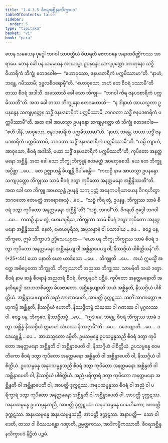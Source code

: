 ```yaml
---
title: "1.4.3.5 စီဝရအစ္ဆိန္ဒနသိက္ခာပဒ"
tableOfContents: false
sidebar:
  order: 5
type: "tipitaka"
basket: "vi"
book: "para"
---
```



<DynamicBreadcrumb />

<Division number="631" book="para" e="ch" v="1" p="367">

<Paragraph number="2336" book="para">
တေန သမယေန ဗုဒ္ဓေါ ဘဂဝါ သာဝတ္ထိယံ ဝိဟရတိ ဇေတဝနေ အနာထပိဏ္ဍိကဿ အာရာမေ. တေန ခေါ ပန သမယေန အာယသ္မာ ဥပနန္ဒော သကျပုတ္တော ဘာတုနော သဒ္ဓိဝိဟာရိကံ ဘိက္ခုံ ဧတဒဝေါစ—  “ဧဟာဝုသော, ဇနပဒစာရိကံ ပက္ကမိဿာမာ”တိ. “နာဟံ, ဘန္တေ, ဂမိဿာမိ; ဒုဗ္ဗလစီဝရောမှီ”တိ. “ဧဟာဝုသော, အဟံ တေ စီဝရံ ဒဿာမီ”တိ တဿ စီဝရံ အဒါသိ. အဿောသိ ခေါ သော ဘိက္ခု—  “ဘဂဝါ ကိရ ဇနပဒစာရိကံ ပက္ကမိဿတီ”တိ. အထ ခေါ တဿ ဘိက္ခုနော ဧတဒဟောသိ—  “န ဒါနာဟံ အာယသ္မတာ ဥပနန္ဒေန သကျပုတ္တေန သဒ္ဓိံ ဇနပဒစာရိကံ ပက္ကမိဿာမိ, ဘဂဝတာ သဒ္ဓိံ ဇနပဒစာရိကံ ပက္ကမိဿာမီ”တိ. အထ ခေါ အာယသ္မာ ဥပနန္ဒော သကျပုတ္တော တံ ဘိက္ခုံ ဧတဒဝေါစ—  “ဧဟိ ဒါနိ, အာဝုသော, ဇနပဒစာရိကံ ပက္ကမိဿာမာ”တိ. “နာဟံ, ဘန္တေ, တယာ သဒ္ဓိံ ဇနပဒစာရိကံ ပက္ကမိဿာမိ, ဘဂဝတာ သဒ္ဓိံ ဇနပဒစာရိကံ ပက္ကမိဿာမီ”တိ. “ယမ္ပိ တျာဟံ, အာဝုသော, စီဝရံ အဒါသိံ, မယာ သဒ္ဓိံ ဇနပဒစာရိကံ ပက္ကမိဿတီ”တိ, ကုပိတော အနတ္တမနော အစ္ဆိန္ဒိ. အထ ခေါ သော ဘိက္ခု ဘိက္ခူနံ ဧတမတ္ထံ အာရောစေသိ. ယေ တေ ဘိက္ခူ အပ္ပိစ္ဆာ …ပေ…  တေ ဥဇ္ဈာယန္တိ ခိယျန္တိ ဝိပါစေန္တိ—  “ကထဉှိ နာမ အာယသ္မာ ဥပနန္ဒော သကျပုတ္တော ဘိက္ခုဿ သာမံ စီဝရံ ဒတွာ ကုပိတော အနတ္တမနော အစ္ဆိန္ဒိဿတီ”တိ.
</Paragraph>

<Paragraph number="2337" book="para">
အထ ခေါ တေ ဘိက္ခူ အာယသ္မန္တံ ဥပနန္ဒံ သကျပုတ္တံ အနေကပရိယာယေန ဝိဂရဟိတွာ ဘဂဝတော ဧတမတ္ထံ အာရောစေသုံ …ပေ…  “သစ္စံ ကိရ တွံ, ဥပနန္ဒ, ဘိက္ခုဿ သာမံ စီဝရံ ဒတွာ ကုပိတော အနတ္တမနော အစ္ဆိန္ဒီ”တိ? “သစ္စံ, ဘဂဝါ”တိ. ဝိဂရဟိ ဗုဒ္ဓေါ ဘဂဝါ …ပေ…  ကထဉှိ နာမ တွံ, မောဃပုရိသ, ဘိက္ခုဿ သာမံ စီဝရံ ဒတွာ ကုပိတော အနတ္တမနော အစ္ဆိန္ဒိဿသိ. နေတံ, မောဃပုရိသ, အပ္ပသန္နာနံ ဝါ ပသာဒါယ …ပေ…  ဧဝဉ္စ ပန, ဘိက္ခဝေ, ဣမံ သိက္ခာပဒံ ဥဒ္ဒိသေယျာထ—
</Paragraph>

</Division>
<Division number="632" book="para" e="ch" v="1" p="367">

<Paragraph number="2338" book="para">
<Emphasis>“ယော ပန ဘိက္ခု ဘိက္ခုဿ သာမံ စီဝရံ ဒတွာ ကုပိတော အနတ္တမနော အစ္ဆိန္ဒေယျ ဝါ အစ္ဆိန္ဒာပေယျ ဝါ, နိဿဂ္ဂိယံ ပါစိတ္တိယန်”</Emphasis>တိ. (*25*:<Emphasis>44</Emphasis>)
</Paragraph>

</Division>
<Division number="633" book="para" e="ch" v="1" p="367">

<Paragraph number="2339" book="para">
<Emphasis>ယော ပနာ</Emphasis>တိ ယော ယာဒိသော …ပေ…  <Emphasis>ဘိက္ခူ</Emphasis>တိ …ပေ…  အယံ ဣမသ္မိံ အတ္ထေ အဓိပ္ပေတော ဘိက္ခူတိ.
</Paragraph>

<Paragraph number="2340" book="para">
<Emphasis>ဘိက္ခုဿာ</Emphasis>တိ အညဿ ဘိက္ခုဿ.
</Paragraph>

<Paragraph number="2341" book="para">
<Emphasis>သာမန်</Emphasis>တိ သယံ ဒတွာ.
</Paragraph>

<Paragraph number="2342" book="para">
<Emphasis>စီဝရံ</Emphasis> နာမ ဆန္နံ စီဝရာနံ အညတရံ စီဝရံ, ဝိကပ္ပနုပဂံ ပစ္ဆိမံ.
</Paragraph>

<Paragraph number="2343" book="para">
<Emphasis>ကုပိတော အနတ္တမနော</Emphasis>တိ အနဘိရဒ္ဓေါ အာဟတစိတ္တော ခိလဇာတော.
</Paragraph>

<Paragraph number="2344" book="para">
<Emphasis>အစ္ဆိန္ဒေယျာ</Emphasis>တိ သယံ အစ္ဆိန္ဒတိ, နိဿဂ္ဂိယံ ပါစိတ္တိယံ.
</Paragraph>

<Paragraph number="2345" book="para">
<Emphasis>အစ္ဆိန္ဒာပေယျာ</Emphasis>တိ အညံ အာဏာပေတိ, အာပတ္တိ ဒုက္ကဋဿ. သကိံ အာဏတ္တော ဗဟုကမ္ပိ အစ္ဆိန္ဒတိ, နိဿဂ္ဂိယံ ဟောတိ. နိဿဇ္ဇိတဗ္ဗံ သံဃဿ ဝါ ဂဏဿ ဝါ ပုဂ္ဂလဿ ဝါ. ဧဝဉ္စ ပန, ဘိက္ခဝေ, နိဿဇ္ဇိတဗ္ဗံ …ပေ…  “ဣဒံ မေ, ဘန္တေ, စီဝရံ ဘိက္ခုဿ သာမံ ဒတွာ အစ္ဆိန္နံ နိဿဂ္ဂိယံ ဣမာဟံ သံဃဿ နိဿဇ္ဇာမီ”တိ …ပေ…  ဒဒေယျာတိ …ပေ…  ဒဒေယျုန္တိ …ပေ…  အာယသ္မတော ဒမ္မီတိ.
</Paragraph>

</Division>
<Division number="634" book="para" e="ch" v="1" p="368">

<Paragraph number="2346" book="para">
ဥပသမ္ပန္နေ ဥပသမ္ပန္နသညီ စီဝရံ ဒတွာ ကုပိတော အနတ္တမနော အစ္ဆိန္ဒတိ ဝါ အစ္ဆိန္ဒာပေတိ ဝါ, နိဿဂ္ဂိယံ ပါစိတ္တိယံ. ဥပသမ္ပန္နေ ဝေမတိကော စီဝရံ ဒတွာ ကုပိတော အနတ္တမနော အစ္ဆိန္ဒတိ ဝါ အစ္ဆိန္ဒာပေတိ ဝါ, နိဿဂ္ဂိယံ ပါစိတ္တိယံ. ဥပသမ္ပန္နေ အနုပသမ္ပန္နသညီ စီဝရံ ဒတွာ ကုပိတော အနတ္တမနော အစ္ဆိန္ဒတိ ဝါ အစ္ဆိန္ဒာပေတိ ဝါ, နိဿဂ္ဂိယံ ပါစိတ္တိယံ.
</Paragraph>

<Paragraph number="2347" book="para">
အညံ ပရိက္ခာရံ ဒတွာ ကုပိတော အနတ္တမနော အစ္ဆိန္ဒတိ ဝါ အစ္ဆိန္ဒာပေတိ ဝါ, အာပတ္တိ ဒုက္ကဋဿ. အနုပသမ္ပန္နဿ စီဝရံ ဝါ အညံ ဝါ ပရိက္ခာရံ ဒတွာ ကုပိတော အနတ္တမနော အစ္ဆိန္ဒတိ ဝါ အစ္ဆိန္ဒာပေတိ ဝါ, အာပတ္တိ ဒုက္ကဋဿ. အနုပသမ္ပန္နေ ဥပသမ္ပန္နသညီ, အာပတ္တိ ဒုက္ကဋဿ. အနုပသမ္ပန္နေ ဝေမတိကော, အာပတ္တိ ဒုက္ကဋဿ. အနုပသမ္ပန္နေ အနုပသမ္ပန္နသညီ, အာပတ္တိ ဒုက္ကဋဿ.
</Paragraph>

</Division>
<Division number="635" book="para" e="ch" v="1" p="368">

<Paragraph number="2348" book="para">
အနာပတ္တိ—  သော ဝါ ဒေတိ, တဿ ဝါ ဝိဿသန္တော ဂဏှာတိ, ဥမ္မတ္တကဿ, အာဒိကမ္မိကဿာတိ.

</Paragraph>
</Division>

<Paragraph number="2349" type="center" book="para">
စီဝရအစ္ဆိန္ဒနသိက္ခာပဒံ နိဋ္ဌိတံ ပဉ္စမံ.
</Paragraph>